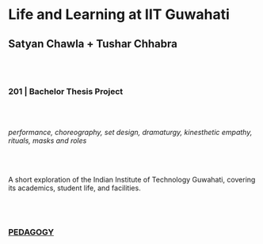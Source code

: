 # Life and Learning at IIT Guwahati
## Satyan Chawla + Tushar Chhabra

<br/><br/>

### 201 | Bachelor Thesis Project

<br/><br/>

*performance, choreography,  set design, dramaturgy, kinesthetic empathy, rituals, masks and roles*

<br/><br/>

A short exploration of the Indian Institute of Technology Guwahati, covering its academics, student life, and facilities.

<br/><br/>

### [PEDAGOGY](/research-groups/pedagogy)
